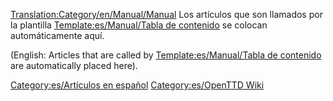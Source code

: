 [[Translation:Category/en/Manual/Manual]]
Los artículos que son llamados por la plantilla [[Template:es/Manual/Tabla de contenido]] se colocan automáticamente aquí.

(English: Articles that are called by [[Template:es/Manual/Tabla de contenido]] are automatically placed here).

[[Category:es/Artículos en español]]
[[Category:es/OpenTTD Wiki]]